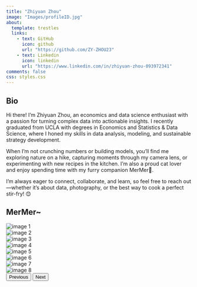 ```yaml
---
title: "Zhiyuan Zhou"
image: "Images/profileID.jpg"
about:
  template: trestles
  links:
    - text: GitHub
      icon: github
      url: "https://github.com/ZY-ZHOU23"
    - text: Linkedin
      icon: linkedin
      url: "https://www.linkedin.com/in/zhiyuan-zhou-093972341"
comments: false
css: styles.css
---
```


::: {.column-page}

## Bio

Hi there! I’m Zhiyuan Zhou, an economics and data science enthusiast with a passion for turning complex data into actionable insights. I recently graduated from UCLA with degrees in Economics and Statistics & Data Science, where I honed my skills in data analysis, modeling, and sustainable strategy development.

When I’m not crunching numbers or building models, you’ll find me exploring nature on a hike, capturing moments through my camera lens, or experimenting with new recipes in the kitchen. I’m also a proud cat lover and enjoy spending time with my furry companion MerMer🐾.

I’m always eager to connect, collaborate, and learn, so feel free to reach out—whether it’s about data, photography, or the best way to cook a perfect stir-fry! 😊

## MerMer~

```{=html}

<div id="mermerphoto" class="carousel slide" data-bs-ride="carousel">

  <!-- Carousel Items -->
  <div class="carousel-inner">
    <div class="carousel-item active">
      <img class="d-block w-100" src="Images/cat/window.jpg" alt="image 1">
    </div>
    <div class="carousel-item">
      <img class="d-block w-100" src="Images/cat/plate.jpg" alt="image 2">
    </div>
    <div class="carousel-item">
      <img class="d-block w-100" src="Images/cat/head.jpg" alt="image 3">
    </div>
    <div class="carousel-item">
      <img class="d-block w-100" src="Images/cat/jump.jpg" alt="image 4">
    </div>
    <div class="carousel-item">
      <img class="d-block w-100" src="Images/cat/catbox.jpg" alt="image 5">
    </div>
    <div class="carousel-item">
      <img class="d-block w-100" src="Images/cat/inbag.jpg" alt="image 6">
    </div>
    <div class="carousel-item">
      <img class="d-block w-100" src="Images/cat/loaf.jpg" alt="image 7">
    </div>
    <div class="carousel-item">
      <img class="d-block w-100" src="Images/cat/car.jpg" alt="image 8">
    </div>
  </div>

  <!-- Navigation Controls -->
  <button class="carousel-control-prev" type="button" data-bs-target="#mermerphoto" data-bs-slide="prev">
    <span class="carousel-control-prev-icon" aria-hidden="true"></span>
    <span class="visually-hidden">Previous</span>
  </button>
  <button class="carousel-control-next" type="button" data-bs-target="#mermerphoto" data-bs-slide="next">
    <span class="carousel-control-next-icon" aria-hidden="true"></span>
    <span class="visually-hidden">Next</span>
  </button>
</div>

```


:::
